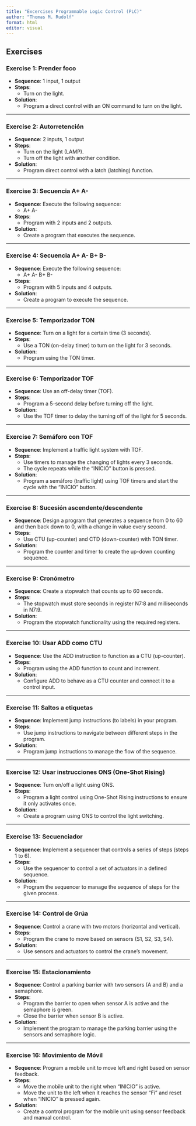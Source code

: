```yaml
---
title: "Excercises Programmable Logic Control (PLC)"
author: "Thomas M. Rudolf"
format: html
editor: visual
---
```


## Exercises

### Exercise 1: Prender foco

-   **Sequence**: 1 input, 1 output
-   **Steps**:
    -   Turn on the light.
-   **Solution**:
    -   Program a direct control with an ON command to turn on the light.

------------------------------------------------------------------------

### Exercise 2: Autorretención

-   **Sequence**: 2 inputs, 1 output
-   **Steps**:
    -   Turn on the light (LAMP).
    -   Turn off the light with another condition.
-   **Solution**:
    -   Program direct control with a latch (latching) function.

------------------------------------------------------------------------

### Exercise 3: Secuencia A+ A-

-   **Sequence**: Execute the following sequence:
    -   A+ A-
-   **Steps**:
    -   Program with 2 inputs and 2 outputs.
-   **Solution**:
    -   Create a program that executes the sequence.

------------------------------------------------------------------------

### Exercise 4: Secuencia A+ A- B+ B-

-   **Sequence**: Execute the following sequence:
    -   A+ A- B+ B-
-   **Steps**:
    -   Program with 5 inputs and 4 outputs.
-   **Solution**:
    -   Create a program to execute the sequence.

------------------------------------------------------------------------

### Exercise 5: Temporizador TON

-   **Sequence**: Turn on a light for a certain time (3 seconds).
-   **Steps**:
    -   Use a TON (on-delay timer) to turn on the light for 3 seconds.
-   **Solution**:
    -   Program using the TON timer.

------------------------------------------------------------------------

### Exercise 6: Temporizador TOF

-   **Sequence**: Use an off-delay timer (TOF).
-   **Steps**:
    -   Program a 5-second delay before turning off the light.
-   **Solution**:
    -   Use the TOF timer to delay the turning off of the light for 5 seconds.

------------------------------------------------------------------------

### Exercise 7: Semáforo con TOF

-   **Sequence**: Implement a traffic light system with TOF.
-   **Steps**:
    -   Use timers to manage the changing of lights every 3 seconds.
    -   The cycle repeats while the "INICIO" button is pressed.
-   **Solution**:
    -   Program a semáforo (traffic light) using TOF timers and start the cycle with the "INICIO" button.

------------------------------------------------------------------------

### Exercise 8: Sucesión ascendente/descendente

-   **Sequence**: Design a program that generates a sequence from 0 to 60 and then back down to 0, with a change in value every second.
-   **Steps**:
    -   Use CTU (up-counter) and CTD (down-counter) with TON timer.
-   **Solution**:
    -   Program the counter and timer to create the up-down counting sequence.

------------------------------------------------------------------------

### Exercise 9: Cronómetro

-   **Sequence**: Create a stopwatch that counts up to 60 seconds.
-   **Steps**:
    -   The stopwatch must store seconds in register N7:8 and milliseconds in N7:9.
-   **Solution**:
    -   Program the stopwatch functionality using the required registers.

------------------------------------------------------------------------

### Exercise 10: Usar ADD como CTU

-   **Sequence**: Use the ADD instruction to function as a CTU (up-counter).
-   **Steps**:
    -   Program using the ADD function to count and increment.
-   **Solution**:
    -   Configure ADD to behave as a CTU counter and connect it to a control input.

------------------------------------------------------------------------

### Exercise 11: Saltos a etiquetas

-   **Sequence**: Implement jump instructions (to labels) in your program.
-   **Steps**:
    -   Use jump instructions to navigate between different steps in the program.
-   **Solution**:
    -   Program jump instructions to manage the flow of the sequence.

------------------------------------------------------------------------

### Exercise 12: Usar instrucciones ONS (One-Shot Rising)

-   **Sequence**: Turn on/off a light using ONS.
-   **Steps**:
    -   Program a light control using One-Shot Rising instructions to ensure it only activates once.
-   **Solution**:
    -   Create a program using ONS to control the light switching.

------------------------------------------------------------------------

### Exercise 13: Secuenciador

-   **Sequence**: Implement a sequencer that controls a series of steps (steps 1 to 6).
-   **Steps**:
    -   Use the sequencer to control a set of actuators in a defined sequence.
-   **Solution**:
    -   Program the sequencer to manage the sequence of steps for the given process.

------------------------------------------------------------------------

### Exercise 14: Control de Grúa

-   **Sequence**: Control a crane with two motors (horizontal and vertical).
-   **Steps**:
    -   Program the crane to move based on sensors (S1, S2, S3, S4).
-   **Solution**:
    -   Use sensors and actuators to control the crane's movement.

------------------------------------------------------------------------

### Exercise 15: Estacionamiento

-   **Sequence**: Control a parking barrier with two sensors (A and B) and a semaphore.
-   **Steps**:
    -   Program the barrier to open when sensor A is active and the semaphore is green.
    -   Close the barrier when sensor B is active.
-   **Solution**:
    -   Implement the program to manage the parking barrier using the sensors and semaphore logic.

------------------------------------------------------------------------

### Exercise 16: Movimiento de Móvil

-   **Sequence**: Program a mobile unit to move left and right based on sensor feedback.
-   **Steps**:
    -   Move the mobile unit to the right when "INICIO" is active.
    -   Move the unit to the left when it reaches the sensor "Fi" and reset when "INICIO" is pressed again.
-   **Solution**:
    -   Create a control program for the mobile unit using sensor feedback and manual control.
